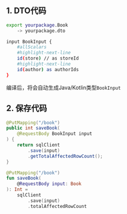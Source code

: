 
## 1. DTO代码

```sh
export yourpackage.Book
    -> yourpackage.dto

input BookInput {
    #allScalars
    #highlight-next-line
    id(store) // as storeId
    #highlight-next-line
    id(author) as authorIds
}
```

编译后，将会自动生成Java/Kotlin类型`BookInput`

## 2. 保存代码

<Tabs groupId="language">
<TabItem value="java" label="Java">

```java
@PutMapping("/book")
public int saveBook(
    @RequestBody BookInput input
) {
    return sqlClient
        .save(input)
        .getTotalAffectedRowCount();
}
```

</TabItem>
<TabItem value="kotlin" label="Kotlin">

```kotlin
@PutMapping("/book")
fun saveBook(
    @RequestBody input: Book
): Int =
    sqlClient
        .save(input)
        .totalAffectedRowCount
```

</TabItem>
</Tabs>